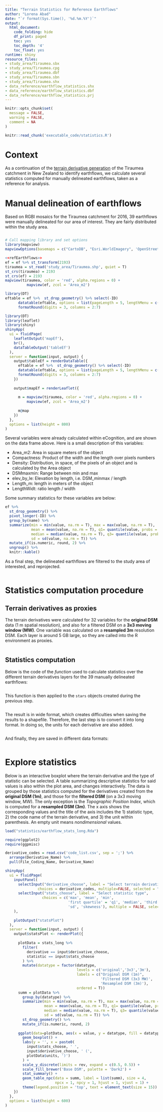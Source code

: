 ```yaml
---
title: "Terrain Statistics for Reference Earthflows"
author: "Lorena Abad"
date: "`r format(Sys.time(), '%d.%m.%Y')`"
output:
  html_document:
    code_folding: hide
    df_print: paged
    toc: yes
    toc_depth: '4'
    toc_float: yes
runtime: shiny
resource_files:
- study_area/Tiraumea.sbx
- study_area/Tiraumea.cpg
- study_area/Tiraumea.dbf
- study_area/Tiraumea.sbn
- study_area/Tiraumea.shx
- data_reference/earthflow_statistics.shx
- data_reference/earthflow_statistics.dbf
- data_reference/earthflow_statistics.prj
---
```


<style>
p.comment {
background-color: #DBDBDB;
padding: 10px;
border: 1px solid black;
margin-left: 25px;
border-radius: 5px;
font-style: italic;
}
</style>

```r
knitr::opts_chunk$set(
  message = FALSE,
  warning = FALSE,
  comment = NA
)

knitr::read_chunk('executable_code/statistics.R')
```


# Context

As a continuation of the [terrain derivative generation](https://loreabad6.github.io/Earthflows_R/terrain_derivatives.html) of the Tiraumea catchment in New Zealand to identify earthflows, we calculate several statistics computed for manually delineated earthflows, taken as a reference for analysis. 

# Manual delineation of earthflows

Based on RGBI mosaics for the Tiraumea catchment for 2016, 39 earthflows were manually delineated for our area of interest. They are fairly distributed within the study area. 

```r
```

```r
# Call mapping library and set options
library(mapview)
mapviewOptions(basemaps = c("CartoDB", "Esri.WorldImagery", 'OpenStreetMap'), console = F, verbose = F, leafletWidth = 800)
```

```r
<<refEarthflows>>
ef = ef %>% st_transform(2193)
tiraumea = st_read('study_area/Tiraumea.shp', quiet = T) 
st_crs(tiraumea) = 2193
st_crs(ef) = 2193
mapview(tiraumea, color = 'red', alpha.regions = 0) + 
          mapview(ef, zcol = 'Area_m2')
```

```r
library(DT)
eftable = ef %>%  st_drop_geometry() %>% select(-ID) 
      datatable(eftable, options = list(pageLength = 5, lengthMenu = c(5, 10, 15, 25, 39))) %>% 
      formatRound(digits = 3, columns = 2:7)
```

```r
library(DT)
library(leaflet)
library(shiny)
shinyApp(
  ui = fluidPage(
    leafletOutput('mapEf'),
    br(),
    dataTableOutput('tableEf')
  ),
  server = function(input, output) {
    output$tableEf = renderDataTable({
      eftable = ef %>%  st_drop_geometry() %>% select(-ID) 
      datatable(eftable, options = list(pageLength = 5, lengthMenu = c(5, 10, 15, 25, 39))) %>% 
      formatRound(digits = 3, columns = 2:7)
    })
    
    output$mapEf = renderLeaflet({
      
      m = mapview(tiraumea, color = 'red', alpha.regions = 0) + 
          mapview(ef, zcol = 'Area_m2')
      
      m@map
    })
  }, 
  options = list(height = 800)
)
```

Several variables were already calculated within eCognition, and are shown on the data frame above. Here is a small description of this variables: 

- Area_m2: Area in square meters of the object
- Compactness: Product of the width and the length over pixels numbers
- Density: Distribution, in space, of the pixels of an object and is calculated by the Area object
- DSMmaxmin: Range between min and max
- elev_by_le: Elevation by length, i.e. DSM_minmax / length 
- Length_m: length in meters of the object
- LengthWidt: ratio length / width

Some summary statistics for these variables are below: 

```r
ef %>% 
  st_drop_geometry() %>% 
  pivot_longer(-ID) %>% 
  group_by(name) %>% 
  summarize(min = min(value, na.rm = T), max = max(value, na.rm = T), 
            mean = mean(value, na.rm = T), q1= quantile(value, probs = 0.25, na.rm = T), 
            median = median(value, na.rm = T), q3= quantile(value, probs = 0.75, na.rm = T),
            sd = sd(value, na.rm = T)) %>% 
  mutate_if(is.numeric, round, 2) %>% 
  ungroup() %>% 
  knitr::kable()
```

As a final step, the delineated earthflows are filtered to the study area of interested, and reprojected. 

```r
```

# Statistics computation procedure
## Terrain derivatives as proxies

The terrain derivatives were calculated for 32 variables for the **original DSM** data (1 m spatial resolution), and also for a filtered DSM on a **3x3 moving window (MW)**. One variable was calculated on a **resampled 3m** resolution DSM. Each layer is around 5 GB large, so they are called into the R environment as proxies. 

```r
```

## Statistics computation

Below is the code of the *function* used to calculate statistics over the different terrain derivatives layers for the 39 manually delineated earthflows: 

```r
```

This function is then applied to the `stars` objects created during the previous step. 

```r
```

The result is in wide format, which creates difficulties when saving the results to a shapefile. Therefore, the last step is to convert it into long format. In doing so, the units for each derivative are also added.
```r
```


And finally, they are saved in different data formats: 
```r
```


# Explore statistics

Below is an interactive boxplot where the terrain derivative and the type of statistic can be selected. A table summarizing descriptive statistics for said values is also within the plot area, and changes interactively. The data is grouped by those statistics computed for the derivatives created from the **original DSM (1m)**, and those for the **filtered DSM** (on a 3x3 moving window, MW). The only exception is the *Topographic Position Index*, which is computed for a **resampled DSM (3m)**. The x axis shows the corresponding values and the title of the axis includes the 1) statistic type, 2) the code name of the terrain derivative, and 3) the unit within parenthesis. An empty unit means *nondimensional* values. 

```r
load("statistics/earthflow_stats_long.Rda")

require(ggplot2)
require(ggpmisc)

derivative_codes = read.csv('code_list.csv', sep = ';') %>%
  arrange(Derivative_Name) %>% 
  pull(File_Coding_Name, Derivative_Name)

shinyApp(
  ui = fluidPage(
    inputPanel(
      selectInput("derivative_choose", label = "Select terrain derivative",
               choices = derivative_codes, multiple=FALSE, selected = "slope", width = '200%'),
      selectInput("stats_choose", label = "Select statistic type",
                 choices = c('max', 'mean', 'min', 
                             'first quartile' = 'q1', 'median', 'third quartile' = 'q3', 
                             'sd', 'skewness'), multiple = FALSE, selected = "mean")
    ),
    
    plotOutput("statsPlot")
  ),
  server = function(input, output) {
    output$statsPlot <- renderPlot({
      
      plotData = stats_long %>% 
        filter(
          derivative == input$derivative_choose,
          statistic == input$stats_choose 
        ) %>% 
        mutate(datatype = factor(datatype, 
                                 levels = c('original','3x3','3m'), 
                                 labels = c("Original DSM (1m)", 
                                            'Filtered DSM (3x3 MW)', 
                                            'Resampled DSM (3m)'),
                                 ordered = T))
      summ = plotData %>% 
        group_by(datatype) %>% 
        summarize(min = min(value, na.rm = T), max = max(value, na.rm = T), 
                  mean = mean(value, na.rm = T), q1= quantile(value, probs = 0.25, na.rm = T), 
                  median = median(value, na.rm = T), q3= quantile(value, probs = 0.75, na.rm = T),
                  sd = sd(value, na.rm = T)) %>% 
        st_drop_geometry() %>% 
        mutate_if(is.numeric, round, 2)
      
      ggplot(data=plotData, aes(x = value, y = datatype, fill = datatype)) + 
        geom_boxplot() +
        labs(y = '', x = paste0(
          input$stats_choose, ' ', 
          input$derivative_choose, ' (', 
          plotData$units, ')')
        ) +
        scale_y_discrete(limits = rev, expand = c(0.5, 0.5)) +
        scale_fill_brewer('Base DSM', palette = 'Dark2') +
        stat_summary() +
        geom_table_npc(data = summ, label = list(summ), size = 4, 
                       npcx = 1, npcy = 1, hjust = 1, vjust = 1) +
        theme(legend.position = 'top', text = element_text(size = 15))
    })
  },
  options = list(height = 600)
)
```

